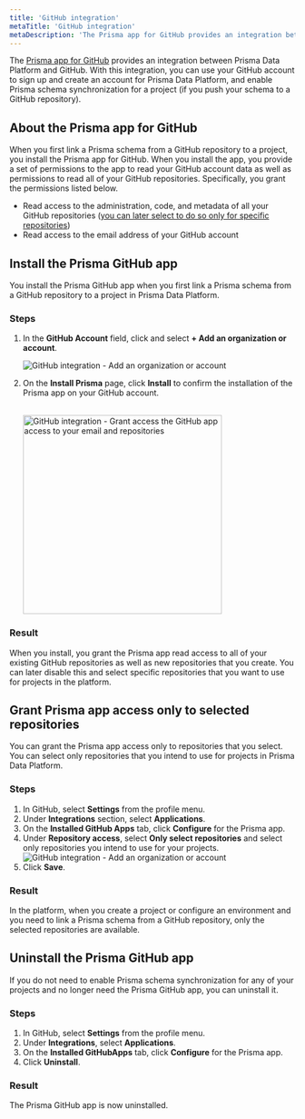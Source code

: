 ```yaml
---
title: 'GitHub integration'
metaTitle: 'GitHub integration'
metaDescription: 'The Prisma app for GitHub provides an integration between Prisma Data Platform and GitHub. With this integration, you can use your GitHub account to sign up and create an account for Prisma Data Platform, and enable Prisma schema synchronization for a project (if you push your schema to a GitHub repository).'
---
```


<TopBlock>

The [Prisma app for GitHub](https://github.com/apps/prisma) provides an integration between Prisma Data Platform and GitHub. With this integration, you can use your GitHub account to sign up and create an account for Prisma Data Platform, and enable Prisma schema synchronization for a project (if you push your schema to a GitHub repository).

</TopBlock>

## About the Prisma app for GitHub

When you first link a Prisma schema from a GitHub repository to a project, you install the Prisma app for GitHub. When you install the app, you provide a set of permissions to the app to read your GitHub account data as well as permissions to read all of your GitHub repositories. Specifically, you grant the permissions listed below.

- Read access to the administration, code, and metadata of all your GitHub repositories ([you can later select to do so only for specific repositories](#grant-prisma-app-access-only-to-selected-repositories))
- Read access to the email address of your GitHub account

## Install the Prisma GitHub app

You install the Prisma GitHub app when you first link a Prisma schema from a GitHub repository to a project in Prisma Data Platform.

### Steps

1. In the **GitHub Account** field, click and select **+ Add an organization or account**.

   <img
     src="images/github/add-github-account-or-org.png"
     alt="GitHub integration - Add an organization or account"
   />

2. On the **Install Prisma** page, click **Install** to confirm the installation of the Prisma app on your GitHub account.<br /><br />

   <img
     src="images/github/grant-access-github-app.png"
     alt="GitHub integration - Grant access the GitHub app access to your email and repositories"
     width="350px"
   />

### Result

When you install, you grant the Prisma app read access to all of your existing GitHub repositories as well as new repositories that you create. You can later disable this and select specific repositories that you want to use for projects in the platform.

## Grant Prisma app access only to selected repositories

You can grant the Prisma app access only to repositories that you select. You can select only repositories that you intend to use for projects in Prisma Data Platform.

### Steps

1. In GitHub, select **Settings** from the profile menu.
2. Under **Integrations** section, select **Applications**.
3. On the **Installed GitHub Apps** tab, click **Configure** for the Prisma app.
4. Under **Repository access**, select **Only select repositories** and select only repositories you intend to use for your projects.
   <img
     src="images/github/grant-access-to-select-github-repositories.png"
     alt="GitHub integration - Add an organization or account"
   />
5. Click **Save**.

### Result

In the platform, when you create a project or configure an environment and you need to link a Prisma schema from a GitHub repository, only the selected repositories are available.

## Uninstall the Prisma GitHub app

If you do not need to enable Prisma schema synchronization for any of your projects and no longer need the Prisma GitHub app, you can uninstall it.

### Steps

1. In GitHub, select **Settings** from the profile menu.
2. Under **Integrations**, select **Applications**.
3. On the **Installed GitHubApps** tab, click **Configure** for the Prisma app.
4. Click **Uninstall**.

### Result

The Prisma GitHub app is now uninstalled.
